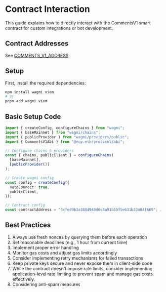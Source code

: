 # Contract Interaction

This guide explains how to directly interact with the CommentsV1 smart contract for custom integrations or bot development.

## Contract Addresses

See [COMMENTS_V1_ADDRESS](/sdk-reference/default/variables/COMMENTS_V1_ADDRESS)

## Setup

First, install the required dependencies:

```bash
npm install wagmi viem
# or
pnpm add wagmi viem
```

## Basic Setup Code

```typescript
import { createConfig, configureChains } from "wagmi";
import { baseMainnet } from "wagmi/chains";
import { publicProvider } from "wagmi/providers/public";
import { CommentsV1Abi } from "@ecp.eth/protocol/abi";

// Configure chains & providers
const { chains, publicClient } = configureChains(
  [baseMainnet],
  [publicProvider()]
);

// Create wagmi config
const config = createConfig({
  autoConnect: true,
  publicClient,
});

// Contract config
const contractAddress = "0xfed9b3a3884940d0c8a91b55f5e631b33a84f669"; // Base mainnet
```

## Best Practices

1. Always use fresh nonces by querying them before each operation
2. Set reasonable deadlines (e.g., 1 hour from current time)
3. Implement proper error handling
4. Monitor gas costs and adjust gas limits accordingly
5. Consider implementing retry mechanisms for failed transactions
6. Keep private keys secure and never expose them in client-side code
7. While the contract doesn't impose rate limits, consider implementing application-level rate limiting to prevent spam and manage gas costs effectively.
8. Considering anti-spam measures
